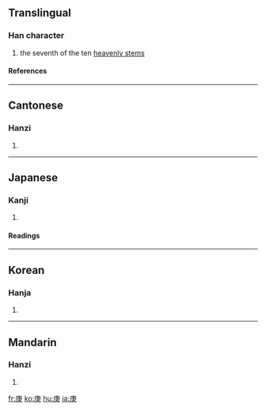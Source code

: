 ==Translingual==

===Han character===
{{Han char|rn=53|rad=广|as=05|sn=8|four=0023<sub>7</sub>|canj=戈中人 (ILO)}}
# the seventh of the ten [[w:Heavenly Stems|heavenly stems]]

====References====
{{Han ref|kx=0344.220|dkj=09278|dj=0654.100|hdz=20879.060|uh=5E9A|ud=24218|bh=A9B0|bd=43440}}

----

==Cantonese==

===Hanzi===
{{yue-hanzi|jyut=|y=gang1}}
# {{defn|Cantonese}}

----

==Japanese==

===Kanji===
{{ja-kanji|grade=|rs=广05}}
# {{defn|Japanese}} 

====Readings====
{{ja-readings|on=[[こう]] (kō)|kun=[[かのえ]] (kanoe)}}

----

==Korean==

===Hanja===
{{ko-hanja|hangeul=경|rv=gyeong|mr=kyŏng}}
# {{defn|Korean}}

----

==Mandarin==

===Hanzi===
{{cmn-hanzi|pin=[[gēng]] ([[geng1]])|wg=keng<sup>1</sup>}}
# {{defn|Mandarin}}

[[fr:庚]]
[[ko:庚]]
[[hu:庚]]
[[ja:庚]]